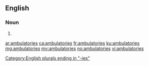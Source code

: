 ==English==

===Noun===
{{head|en|plural}}

# {{plural of|ambulatory|lang=en}}

[[Category:English plurals ending in "-ies"]]

[[ar:ambulatories]]
[[ca:ambulatories]]
[[fr:ambulatories]]
[[ku:ambulatories]]
[[mg:ambulatories]]
[[my:ambulatories]]
[[no:ambulatories]]
[[vi:ambulatories]]